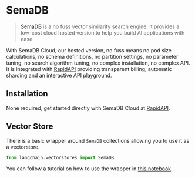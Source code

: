 # SemaDB

>[SemaDB](https://semafind.com/) is a no fuss vector similarity search engine. It provides a low-cost cloud hosted version to help you build AI applications with ease.

With SemaDB Cloud, our hosted version, no fuss means no pod size calculations, no schema definitions, no partition settings, no parameter tuning, no search algorithm tuning, no complex installation, no complex API. It is integrated with [RapidAPI](https://rapidapi.com/semafind-semadb/api/semadb) providing transparent billing, automatic sharding and an interactive API playground.

## Installation

None required, get started directly with SemaDB Cloud at [RapidAPI](https://rapidapi.com/semafind-semadb/api/semadb).

## Vector Store

There is a basic wrapper around `SemaDB` collections allowing you to use it as a vectorstore.

```python
from langchain.vectorstores import SemaDB
```

You can follow a tutorial on how to use the wrapper in [this notebook](/docs/integrations/vectorstores/semadb.html).